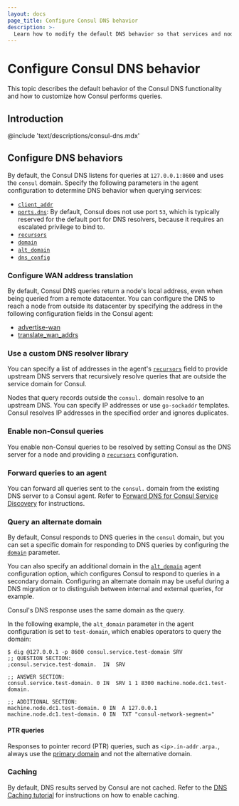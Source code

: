 ```yaml
---
layout: docs
page_title: Configure Consul DNS behavior
description: >-
  Learn how to modify the default DNS behavior so that services and nodes can easily discover other services and nodes in your network.
---
```


# Configure Consul DNS behavior

This topic describes the default behavior of the Consul DNS functionality and how to customize how Consul performs queries.

## Introduction

@include 'text/descriptions/consul-dns.mdx'

## Configure DNS behaviors

By default, the Consul DNS listens for queries at `127.0.0.1:8600` and uses the `consul` domain. Specify the following parameters in the agent configuration to determine DNS behavior when querying services:

- [`client_addr`](/consul/docs/reference/agent/configuration-file/general#client_addr)
- [`ports.dns`](/consul/docs/reference/agent/configuration-file/general#dns_port): By default, Consul does not use port `53`, which is typically reserved for the default port for DNS resolvers, because it requires an escalated privilege to bind to.
- [`recursors`](/consul/docs/reference/agent/configuration-file/general#recursors)
- [`domain`](/consul/docs/reference/agent/configuration-file/dns#domain)
- [`alt_domain`](/consul/docs/reference/agent/configuration-file/general#alt_domain)
- [`dns_config`](/consul/docs/reference/agent/configuration-file/dns#dns_config)

### Configure WAN address translation

By default, Consul DNS queries return a node's local address, even when being queried from a remote datacenter. You can configure the DNS to reach a node from outside its datacenter by specifying the address in the following configuration fields in the Consul agent:

- [advertise-wan](/consul/commands/agent#_advertise-wan)
- [translate_wan_addrs](/consul/docs/reference/agent/configuration-file/general#translate_wan_addrs)

### Use a custom DNS resolver library

You can specify a list of addresses in the agent's [`recursors`](/consul/docs/reference/agent/configuration-file/general#recursors) field to provide upstream DNS servers that recursively resolve queries that are outside the service domain for Consul.

Nodes that query records outside the `consul.` domain resolve to an upstream DNS. You can specify IP addresses or use `go-sockaddr` templates. Consul resolves IP addresses in the specified order and ignores duplicates.

### Enable non-Consul queries

You enable non-Consul queries to be resolved by setting Consul as the DNS server for a node and providing a [`recursors`](/consul/docs/reference/agent/configuration-file/general##recursors) configuration.

### Forward queries to an agent

You can forward all queries sent to the `consul.` domain from the existing DNS server to a Consul agent. Refer to [Forward DNS for Consul Service Discovery](/consul/tutorials/networking/dns-forwarding) for instructions.

### Query an alternate domain

By default, Consul responds to DNS queries in the `consul` domain, but you can set a specific domain for responding to DNS queries by configuring the [`domain`](/consul/docs/reference/agent/configuration-file/dns#domain) parameter.

You can also specify an additional domain in the [`alt_domain`](//consul/docs/reference/agent/configuration-file/general##alt_domain) agent configuration option, which configures Consul to respond to queries in a secondary domain. Configuring an alternate domain may be useful during a DNS migration or to distinguish between internal and external queries, for example.

Consul's DNS response uses the same domain as the query.

In the following example, the `alt_domain` parameter in the agent configuration is set to `test-domain`, which enables operators to query the domain:

```shell-session
$ dig @127.0.0.1 -p 8600 consul.service.test-domain SRV
;; QUESTION SECTION:
;consul.service.test-domain.  IN  SRV

;; ANSWER SECTION:
consul.service.test-domain. 0 IN  SRV 1 1 8300 machine.node.dc1.test-domain.

;; ADDITIONAL SECTION:
machine.node.dc1.test-domain. 0 IN  A 127.0.0.1
machine.node.dc1.test-domain. 0 IN  TXT "consul-network-segment="
```

#### PTR queries

Responses to pointer record (PTR) queries, such as `<ip>.in-addr.arpa.`, always use the [primary domain](/consul/docs/reference/agent/configuration-file/general#domain) and not the alternative domain.

### Caching

By default, DNS results served by Consul are not cached. Refer to the [DNS
Caching tutorial](/consul/tutorials/networking/dns-caching) for instructions on
how to enable caching.

